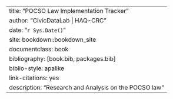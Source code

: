 --- 
title: "POCSO Law Implementation Tracker"
author: "CivicDataLab | HAQ-CRC"
date: "`r Sys.Date()`"
site: bookdown::bookdown_site
documentclass: book
bibliography: [book.bib, packages.bib]
biblio-style: apalike
link-citations: yes
description: "Research and Analysis on the POCSO law"
---